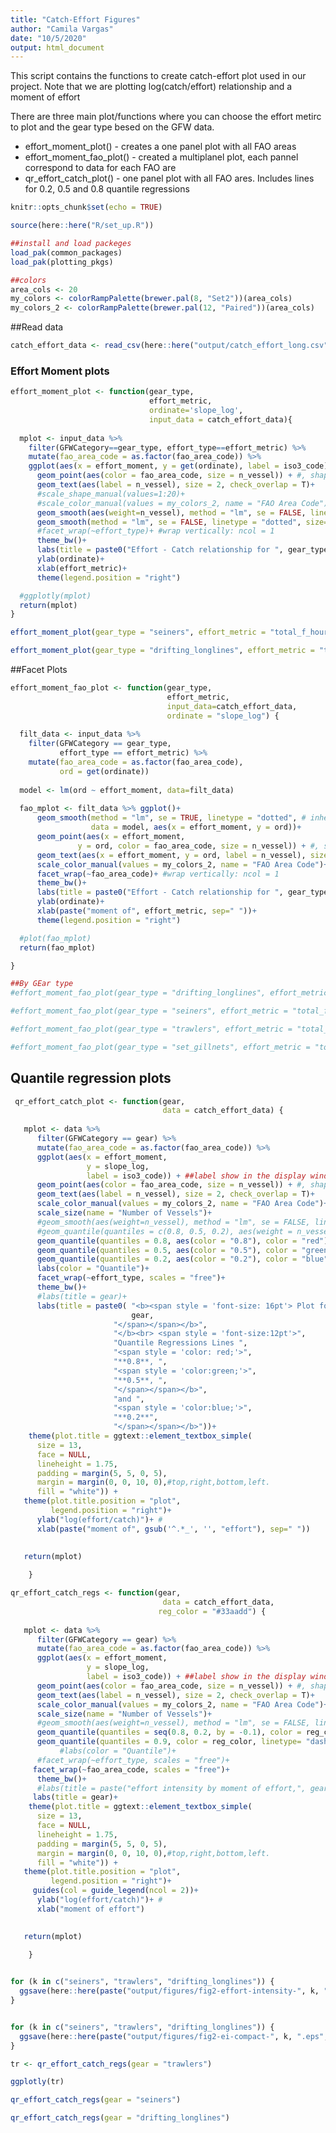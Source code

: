 ```yaml
---
title: "Catch-Effort Figures"
author: "Camila Vargas"
date: "10/5/2020"
output: html_document
---
```


This script contains the functions to create catch-effort plot used in our project.
Note that we are plotting log(catch/effort) relationship and a moment of effort

There are three main plot/functions where you can choose the effort metirc to plot and the gear type besed on the GFW data.

- effort_moment_plot() - creates a one panel plot with all FAO areas
- effort_moment_fao_plot() - created a multiplanel plot, each pannel correspond to data for each FAO are
- qr_effort_catch_plot() - one panel plot with all FAO ares. Includes lines for 0.2, 0.5 and 0.8 quantile regressions

```r
knitr::opts_chunk$set(echo = TRUE)

source(here::here("R/set_up.R"))

##install and load packeges
load_pak(common_packages)
load_pak(plotting_pkgs)

##colors
area_cols <- 20
my_colors <- colorRampPalette(brewer.pal(8, "Set2"))(area_cols)
my_colors_2 <- colorRampPalette(brewer.pal(12, "Paired"))(area_cols)

```

##Read data

```r

catch_effort_data <- read_csv(here::here("output/catch_effort_long.csv"))

```


### Effort Moment plots

```r

effort_moment_plot <- function(gear_type, 
                               effort_metric, 
                               ordinate='slope_log', 
                               input_data = catch_effort_data){
  
  mplot <- input_data %>%
    filter(GFWCategory==gear_type, effort_type==effort_metric) %>%
    mutate(fao_area_code = as.factor(fao_area_code)) %>% 
    ggplot(aes(x = effort_moment, y = get(ordinate), label = iso3_code)) + ##label showa in the display windos when using ggplotly
      geom_point(aes(color = fao_area_code, size = n_vessel)) + #, shape = fao_area_code
      geom_text(aes(label = n_vessel), size = 2, check_overlap = T)+
      #scale_shape_manual(values=1:20)+
      #scale_color_manual(values = my_colors_2, name = "FAO Area Code")+
      geom_smooth(aes(weight=n_vessel), method = "lm", se = FALSE, linetype = "dotted")+
      geom_smooth(method = "lm", se = FALSE, linetype = "dotted", size=0.5)+
      #facet_wrap(~effort_type)+ #wrap vertically: ncol = 1
      theme_bw()+
      labs(title = paste0("Effort - Catch relationship for ", gear_type))+
      ylab(ordinate)+
      xlab(effort_metric)+
      theme(legend.position = "right")

  #ggplotly(mplot)
  return(mplot)
}

effort_moment_plot(gear_type = "seiners", effort_metric = "total_f_hours_tonnage")

effort_moment_plot(gear_type = "drifting_longlines", effort_metric = "total_f_hours_tonnage")

```


##Facet Plots

```r

effort_moment_fao_plot <- function(gear_type, 
                                   effort_metric, 
                                   input_data=catch_effort_data, 
                                   ordinate = "slope_log") {
 
  filt_data <- input_data %>%
    filter(GFWCategory == gear_type, 
           effort_type == effort_metric) %>%
    mutate(fao_area_code = as.factor(fao_area_code),
           ord = get(ordinate))
  
  model <- lm(ord ~ effort_moment, data=filt_data)
  
  fao_mplot <- filt_data %>% ggplot()+ 
      geom_smooth(method = "lm", se = TRUE, linetype = "dotted", # inherit.aes = FALSE,
                  data = model, aes(x = effort_moment, y = ord))+
      geom_point(aes(x = effort_moment, 
               y = ord, color = fao_area_code, size = n_vessel)) + #, shape = fao_area_code
      geom_text(aes(x = effort_moment, y = ord, label = n_vessel), size = 2, check_overlap = T)+
      scale_color_manual(values = my_colors_2, name = "FAO Area Code")+
      facet_wrap(~fao_area_code)+ #wrap vertically: ncol = 1
      theme_bw()+
      labs(title = paste0("Effort - Catch relationship for ", gear_type))+
      ylab(ordinate)+
      xlab(paste("moment of", effort_metric, sep=" "))+
      theme(legend.position = "right")

  #plot(fao_mplot)
  return(fao_mplot)

}

##By GEar type
#effort_moment_fao_plot(gear_type = "drifting_longlines", effort_metric = "total_f_hours_tonnage")

#effort_moment_fao_plot(gear_type = "seiners", effort_metric = "total_f_hours_tonnage")

#effort_moment_fao_plot(gear_type = "trawlers", effort_metric = "total_f_hours_tonnage")

#effort_moment_fao_plot(gear_type = "set_gillnets", effort_metric = "total_f_hours_tonnage")

```


## Quantile regression plots


```r


 qr_effort_catch_plot <- function(gear,
                                  data = catch_effort_data) {
   
   mplot <- data %>%
      filter(GFWCategory == gear) %>% 
      mutate(fao_area_code = as.factor(fao_area_code)) %>%
      ggplot(aes(x = effort_moment, 
                 y = slope_log, 
                 label = iso3_code)) + ##label show in the display window when using ggplotly
      geom_point(aes(color = fao_area_code, size = n_vessel)) + #, shape = fao_area_code
      geom_text(aes(label = n_vessel), size = 2, check_overlap = T)+
      scale_color_manual(values = my_colors_2, name = "FAO Area Code")+
      scale_size(name = "Number of Vessels")+
      #geom_smooth(aes(weight=n_vessel), method = "lm", se = FALSE, linetype = "dotted")+
      #geom_quantile(quantiles = c(0.8, 0.5, 0.2), aes(weight = n_vessel, colour = as.factor(..quantile..)))+
      geom_quantile(quantiles = 0.8, aes(color = "0.8"), color = "red")+
      geom_quantile(quantiles = 0.5, aes(color = "0.5"), color = "green")+
      geom_quantile(quantiles = 0.2, aes(color = "0.2"), color = "blue")+
      labs(color = "Quantile")+
      facet_wrap(~effort_type, scales = "free")+
      theme_bw()+
      #labs(title = gear)+
      labs(title = paste0( "<b><span style = 'font-size: 16pt'> Plot for ",
                           gear,
                       "</span></span></b>",
                       "</b><br> <span style = 'font-size:12pt'>",
                       "Quantile Regressions Lines ",
                       "<span style = 'color: red;'>",
                       "**0.8**, ",
                       "<span style = 'color:green;'>",
                       "**0.5**, ",
                       "</span></span></b>",
                       "and ",
                       "<span style = 'color:blue;'>",
                       "**0.2**",
                       "</span></span></b>"))+
    theme(plot.title = ggtext::element_textbox_simple(
      size = 13,
      face = NULL,
      lineheight = 1.75,
      padding = margin(5, 5, 0, 5),
      margin = margin(0, 0, 10, 0),#top,right,bottom,left.
      fill = "white")) +
   theme(plot.title.position = "plot",
         legend.position = "right")+
      ylab("log(effort/catch)")+ #
      xlab(paste("moment of", gsub('^.*_', '', "effort"), sep=" "))
  

   return(mplot)
   
    }

qr_effort_catch_regs <- function(gear,
                                  data = catch_effort_data,
                                 reg_color = "#33aadd") {
   
   mplot <- data %>%
      filter(GFWCategory == gear) %>% 
      mutate(fao_area_code = as.factor(fao_area_code)) %>%
      ggplot(aes(x = effort_moment, 
                 y = slope_log, 
                 label = iso3_code)) + ##label show in the display window when using ggplotly
      geom_point(aes(color = fao_area_code, size = n_vessel)) + #, shape = fao_area_code
      geom_text(aes(label = n_vessel), size = 2, check_overlap = T)+
      scale_color_manual(values = my_colors_2, name = "FAO Area Code")+
      scale_size(name = "Number of Vessels")+
      #geom_smooth(aes(weight=n_vessel), method = "lm", se = FALSE, linetype = "dotted")+
      geom_quantile(quantiles = seq(0.8, 0.2, by = -0.1), color = reg_color, show.legend = FALSE)+  
      geom_quantile(quantiles = 0.9, color = reg_color, linetype= "dashed", show.legend = FALSE)+  
           #labs(color = "Quantile")+
      #facet_wrap(~effort_type, scales = "free")+
     facet_wrap(~fao_area_code, scales = "free")+
      theme_bw()+
      #labs(title = paste("effort intensity by moment of effort,", gear, sep=" "))+
     labs(title = gear)+
    theme(plot.title = ggtext::element_textbox_simple(
      size = 13,
      face = NULL,
      lineheight = 1.75,
      padding = margin(5, 5, 0, 5),
      margin = margin(0, 0, 10, 0),#top,right,bottom,left.
      fill = "white")) +
   theme(plot.title.position = "plot",
         legend.position = "right")+
     guides(col = guide_legend(ncol = 2))+
      ylab("log(effort/catch)")+ #
      xlab("moment of effort")
  

   return(mplot)
   
    }


for (k in c("seiners", "trawlers", "drifting_longlines")) {
  ggsave(here::here(paste("output/figures/fig2-effort-intensity-", k, ".eps", sep="")), qr_effort_catch_regs(k), device="eps", width=320, height=160, units="mm", dpi="print", scale=0.8)
}


for (k in c("seiners", "trawlers", "drifting_longlines")) {
  ggsave(here::here(paste("output/figures/fig2-ei-compact-", k, ".eps", sep="")), qr_effort_catch_regs(k), device="eps", width=320, height=130, units="mm", dpi="print", scale=0.8)
}

tr <- qr_effort_catch_regs(gear = "trawlers")

ggplotly(tr)

qr_effort_catch_regs(gear = "seiners")

qr_effort_catch_regs(gear = "drifting_longlines")

```

